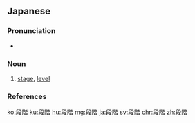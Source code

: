 ==Japanese==
{{ja-kanjitab|だん|かい|yomi=on}}

===Pronunciation===
* {{ja-pron|だんかい|y=o|acc=0|acc_ref=NHK}}

===Noun===
{{ja-noun|だんかい}}

# [[stage]], [[level]]

===References===
<references/>

[[ko:段階]]
[[ku:段階]]
[[hu:段階]]
[[mg:段階]]
[[ja:段階]]
[[sv:段階]]
[[chr:段階]]
[[zh:段階]]